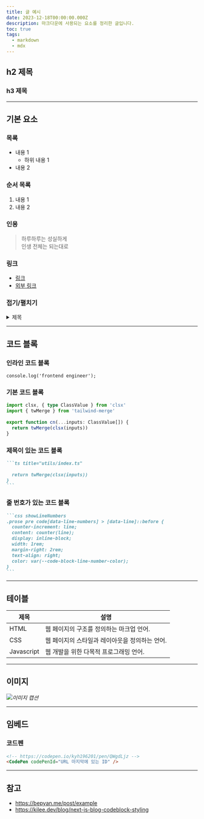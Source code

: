 ```yaml
---
title: 글 예시
date: 2023-12-18T00:00:00.000Z
description: 마크다운에 사용되는 요소를 정리한 글입니다.
toc: true
tags:
  - markdown
  - mdx
---
```

 
## h2 제목

### h3 제목

---

## 기본 요소

### 목록
 
- 내용 1
  - 하위 내용 1
- 내용 2

### 순서 목록

1. 내용 1
2. 내용 2

### 인용

> 하루하루는 성실하게<br /> 인생 전체는 되는대로

### 링크

- [링크](/)
- [외부 링크](https://github.com/kyh196201)

### 접기/펼치기

<details>
<summary>제목</summary>

```markdown
<details>
<summary>제목</summary>
<!-- 띄어쓰기 필요 -->
컨텐츠
</details>
```
</details>

---

## 코드 블록

### 인라인 코드 블록

`console.log('frontend engineer');`

### 기본 코드 블록

```ts {1-2}
import clsx, { type ClassValue } from 'clsx'
import { twMerge } from 'tailwind-merge'
 
export function cn(...inputs: ClassValue[]) {
  return twMerge(clsx(inputs))
}
```

### 제목이 있는 코드 블록

````markdown title="utils/index.ts"
```ts title="utils/index.ts"
 
  return twMerge(clsx(inputs))
}
```
````

### 줄 번호가 있는 코드 블록

````markdown showLineNumbers
```css showLineNumbers
.prose pre code[data-line-numbers] > [data-line]::before {
  counter-increment: line;
  content: counter(line);
  display: inline-block;
  width: 1rem;
  margin-right: 2rem;
  text-align: right;
  color: var(--code-block-line-number-color);
}
```
````

---

## 테이블

| 제목 | 설명 |
| --- | --- |
| HTML | 웹 페이지의 구조를 정의하는 마크업 언어. |
| CSS | 웹 페이지의 스타일과 레이아웃을 정의하는 언어. |
| Javascript | 웹 개발을 위한 다목적 프로그래밍 언어. |

---

## 이미지

![](/posts/sample/javascript-unsplash.jpg)*이미지 캡션*

---

## 임베드

### 코드펜

```markdown
<!-- https://codepen.io/kyh196201/pen/QWgdLjz -->
<CodePen codePenId="URL 마지막에 있는 ID" />
```

<CodePen codePenId="QWgdLjz" />

---

## 참고

- https://bepyan.me/post/example
- https://kilee.dev/blog/next-js-blog-codeblock-styling